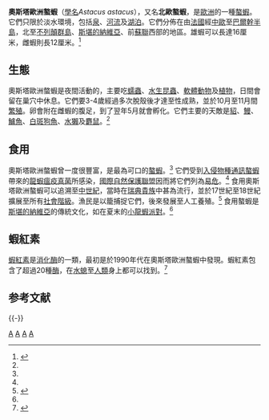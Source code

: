 {{Speciesbox 
| taxon = Astacus astacus
| authority = [[卡爾·林奈|Linnaeus]], 1758
| status = VU
| status_system = iucn3.1
| status_ref =  <ref name="IUCN">{{IUCN2010|assessors=L. Edsman, L. Füreder, F. Gherardi & C. Souty-Grosset|year=2010|id=2191|title=Astacus astacus|downloaded=2010-12-02|version=2010.4}}</ref>
| image = Crayfish-Astacus astacusP1002890.JPG
| synonyms = * ''Astacus fluviatilis''
}}

'''奧斯塔歐洲螯蝦'''（[[學名|學名]]''Astacus astacus''），又名'''北歐螯蝦'''，是[[歐洲|歐洲]]的一種[[螯蝦|螯蝦]]。它們只限於淡水環境，包括[[泉|泉]]、[[河流|河流]]及[[湖泊|湖泊]]。它們分佈在由[[法國|法國]]經[[中歐|中歐]]至[[巴爾幹半島|巴爾幹半島]]，北至[[不列顛群島|不列顛群島]]、[[斯堪的納維亞|斯堪的納維亞]]、前[[蘇聯|蘇聯]]西部的地區。雄蝦可以長達16厘米，雌蝦則長12厘米。<ref name="ARKive">{{cite web|url=http://www.arkive.org/species/GES/invertebrates_terrestrial_and_freshwater/Astacus_astacus/more_info.html|title=Noble crayfish (''Astacus astacus'')|publisher=ARKive|accessdate=2007-05-06|archive-url=https://web.archive.org/web/20080328235140/http://www.arkive.org/species/GES/invertebrates_terrestrial_and_freshwater/Astacus_astacus/more_info.html|archive-date=2008-03-28|dead-url=yes}}</ref>

==生態==
奧斯塔歐洲螫蝦是夜間活動的，主要吃[[蠕蟲|蠕蟲]]、[[水生昆蟲|水生昆蟲]]、[[軟體動物|軟體動物]]及[[植物|植物]]，日間會留在巢穴中休息。它們要3-4歲經過多次脫殼後才達至性成熟，並於10月至11月間[[繁殖|繁殖]]。卵會附在雌蝦的腹足，到了翌年5月就會孵化。它們主要的天敵是[[貂|貂]]、[[鰻|鰻]]、[[鱸魚|鱸魚]]、[[白斑狗魚|白斑狗魚]]、[[水獺|水獺]]及[[麝鼠|麝鼠]]。<ref name="ARKive"/>

==食用==
奧斯塔歐洲螫蝦曾一度很豐富，是最為可口的[[螯蝦|螯蝦]]。<ref name="ARKive"/> 它們受到[[入侵物種|入侵物種]][[通訊螯蝦|通訊螯蝦]]帶來的[[龍蝦瘟疫真菌|龍蝦瘟疫真菌]]所感染，[[國際自然保護聯盟|國際自然保護聯盟]]因而將它們列為[[易危|易危]]。<ref name="IUCN"/> 食用奧斯塔歐洲螯蝦可以追溯至[[中世紀|中世紀]]，當時在[[瑞典貴族|瑞典貴族]]中甚為流行，並於17世紀至18世紀擴展至所有[[社會階級|社會階級]]。漁民是以籠捕捉它們，後來發展至人工養殖。<ref name="SlowFood">{{cite web |url=http://www.slowfoodfoundation.com/eng/arca/dettaglio.lasso?cod=628&prs=0 |title=''Astacus astacus'' |publisher=Slow Food Foundation |deadurl=yes |archiveurl=https://web.archive.org/web/20070927075454/http://www.slowfoodfoundation.com/eng/arca/dettaglio.lasso?cod=628&prs=0 |archivedate=2007-09-27 |access-date=2010-12-02 }}</ref> 食用螯蝦是[[斯堪的納維亞|斯堪的納維亞]]的傳統文化，如在夏末的[[小龍蝦派對|小龍蝦派對]]。<ref name="SlowFood"/>

==蝦紅素==
[[蝦紅素|蝦紅素]]是[[消化酶|消化酶]]的一類，最初是於1990年代在奧斯塔歐洲螯蝦中發現。蝦紅素包含了超過20種[[酶|酶]]，在[[水螅|水螅]]至[[人類|人類]]身上都可以找到。<ref>{{Cite journal |author=J. S. Bond & R. J. Benyon |year=1995 |url=http://www.proteinscience.org/cgi/content/abstract/4/7/1247 |title=The astacin family of metalloendopeptidases |journal=Protein Science |volume=4 |issue=7 |pages=1247–61 |format=abstract |pmid=7670368 |doi=10.1002/pro.5560040701 |pmc=2143163 |deadurl=yes |archiveurl=https://web.archive.org/web/20070928032542/http://www.proteinscience.org/cgi/content/abstract/4/7/1247 |archivedate=2007-09-28 |access-date=2010-12-02 }}</ref>

== 参考文献 ==
{{Reflist}}

{{-}}
{{Edible crustaceans}}
{{Taxonbar}}

[[Category:1758年描述的甲殼動物|A]]
[[Category:螯蝦屬|A]]
[[Category:食用甲殼類|A]]
[[Category:歐洲動物|A]]